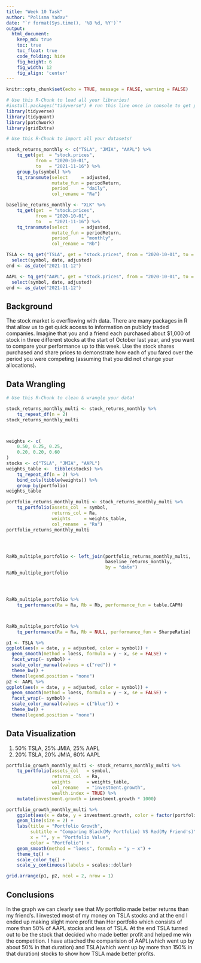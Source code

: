 ```yaml
---
title: "Week 10 Task"
author: "Polisma Yadav"
date: "`r format(Sys.time(), '%B %d, %Y')`"
output:
  html_document:  
    keep_md: true
    toc: true
    toc_float: true
    code_folding: hide
    fig_height: 6
    fig_width: 12
    fig_align: 'center'
---
```


```r
knitr::opts_chunk$set(echo = TRUE, message = FALSE, warning = FALSE)
```

```r
# Use this R-Chunk to load all your libraries!
#install.packages("tidyverse") # run this line once in console to get package
library(tidyverse)
library(tidyquant)
library(patchwork)
library(gridExtra)

```

```r
# Use this R-Chunk to import all your datasets!

stock_returns_monthly <- c("TSLA", "JMIA", "AAPL") %>%
    tq_get(get  = "stock.prices",
           from = "2020-10-01",
           to   = "2021-11-16") %>%
    group_by(symbol) %>%
    tq_transmute(select     = adjusted, 
                 mutate_fun = periodReturn, 
                 period     = "daily", 
                 col_rename = "Ra")

baseline_returns_monthly <- "XLK" %>%
    tq_get(get  = "stock.prices",
           from = "2020-10-01",
           to   = "2021-11-16") %>%
    tq_transmute(select     = adjusted, 
                 mutate_fun = periodReturn, 
                 period     = "monthly", 
                 col_rename = "Rb")

TSLA <- tq_get("TSLA", get = "stock.prices", from = "2020-10-01", to = "2021-11-12") %>%
  select(symbol, date, adjusted)
end <- as_date("2021-11-12")

AAPL <- tq_get("AAPL", get = "stock.prices", from = "2020-10-01", to = "2021-11-12") %>%
  select(symbol, date, adjusted)
end <- as_date("2021-11-12")

```

## Background

The stock market is overflowing with data. There are many packages in R that allow us to get quick access to information on publicly traded companies. Imagine that you and a friend each purchased about $1,000 of stock in three different stocks at the start of October last year, and you want to compare your performance up to this week. Use the stock shares purchased and share prices to demonstrate how each of you fared over the period you were competing (assuming that you did not change your allocations).

## Data Wrangling

```r
# Use this R-Chunk to clean & wrangle your data!

stock_returns_monthly_multi <- stock_returns_monthly %>%
    tq_repeat_df(n = 2)
stock_returns_monthly_multi



weights <- c(
    0.50, 0.25, 0.25,
    0.20, 0.20, 0.60
)
stocks <- c("TSLA", "JMIA", "AAPL")
weights_table <-  tibble(stocks) %>%
    tq_repeat_df(n = 2) %>%
    bind_cols(tibble(weights)) %>%
    group_by(portfolio)
weights_table

```

```r

portfolio_returns_monthly_multi <- stock_returns_monthly_multi %>%
    tq_portfolio(assets_col  = symbol, 
                 returns_col = Ra, 
                 weights     = weights_table, 
                 col_rename  = "Ra")
portfolio_returns_monthly_multi




RaRb_multiple_portfolio <- left_join(portfolio_returns_monthly_multi, 
                                     baseline_returns_monthly,
                                     by = "date")
RaRb_multiple_portfolio




RaRb_multiple_portfolio %>%
    tq_performance(Ra = Ra, Rb = Rb, performance_fun = table.CAPM)



RaRb_multiple_portfolio %>%
    tq_performance(Ra = Ra, Rb = NULL, performance_fun = SharpeRatio)
```

```r
p1 <- TSLA %>%
ggplot(aes(x = date, y = adjusted, color = symbol)) +
  geom_smooth(method = loess, formula = y ~ x, se = FALSE) +
  facet_wrap(~ symbol) +
  scale_color_manual(values = c("red")) + 
  theme_bw() +
  theme(legend.position = "none")
p2 <- AAPL %>%
ggplot(aes(x = date, y = adjusted, color = symbol)) +
  geom_smooth(method = loess, formula = y ~ x, se = FALSE) +
  facet_wrap(~ symbol) +
  scale_color_manual(values = c("blue")) + 
  theme_bw() +
  theme(legend.position = "none")


```

## Data Visualization
1. 50% TSLA, 25% JMIA, 25% AAPL
2. 20% TSLA, 20% JMIA, 60% AAPL

```r
portfolio_growth_monthly_multi <- stock_returns_monthly_multi %>%
    tq_portfolio(assets_col   = symbol, 
                 returns_col  = Ra, 
                 weights      = weights_table,
                 col_rename   = "investment.growth",
                 wealth.index = TRUE) %>%
    mutate(investment.growth = investment.growth * 1000)
```

```r
portfolio_growth_monthly_multi %>%
    ggplot(aes(x = date, y = investment.growth, color = factor(portfolio))) +
    geom_line(size = 2) +
    labs(title = "Portfolio Growth",
         subtitle = "Comparing Black(My Portfolio) VS Red(My Friend's)",
         x = "", y = "Portfolio Value",
         color = "Portfolio") +
    geom_smooth(method = "loess", formula = "y ~ x") +
    theme_tq() +
    scale_color_tq() +
    scale_y_continuous(labels = scales::dollar)

grid.arrange(p1, p2, ncol = 2, nrow = 1)

```

## Conclusions

In the graph we can clearly see that My portfolio made better returns than my friend's. I invested most of my money on TSLA stocks and at the end I ended up making slight more profit than Her portfolio which consists of more than 50% of AAPL stocks and less of TSLA. At the end TSLA turned out to be the stock that decided who made better profit and helped me win the competition. I have attached the comparision of AAPL(which went up by about 50% in that duration) and TSLA(which went up by more than 150% in that duration) stocks to show how TSLA made better profits.
